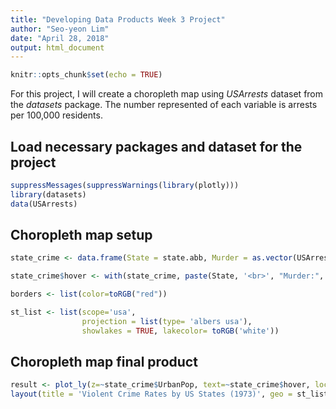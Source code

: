 ```yaml
---
title: "Developing Data Products Week 3 Project"
author: "Seo-yeon Lim"
date: "April 28, 2018"
output: html_document
---
```


```r
knitr::opts_chunk$set(echo = TRUE)
```
For this project, I will create a choropleth map using *USArrests* dataset from the *datasets* package. The number represented of each variable is arrests per 100,000 residents. 

## Load necessary packages and dataset for the project
```r
suppressMessages(suppressWarnings(library(plotly)))
library(datasets)
data(USArrests)
```

## Choropleth map setup
```r
state_crime <- data.frame(State = state.abb, Murder = as.vector(USArrests[,1]), Assault = as.vector(USArrests[,2]), UrbanPop = as.vector(USArrests[,3]), Rape = as.vector(USArrests[,4]))

state_crime$hover <- with(state_crime, paste(State, '<br>', "Murder:", Murder, '<br>', "Assault:", Assault, '<br>', "Rape:", Rape))

borders <- list(color=toRGB("red"))

st_list <- list(scope='usa', 
                projection = list(type= 'albers usa'), 
                showlakes = TRUE, lakecolor= toRGB('white'))
```

## Choropleth map final product
```r
result <- plot_ly(z=~state_crime$UrbanPop, text=~state_crime$hover, locations = ~state_crime$State, type = 'choropleth', locationmode = 'USA-states', color = state_crime$UrbanPop, colors= 'Purples', marker = list(line=borders))%>%  colorbar(title = "Urban Population Percentage (%)") %>%
layout(title = 'Violent Crime Rates by US States (1973)', geo = st_list)
```

